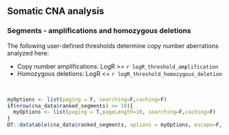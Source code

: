 ## Somatic CNA analysis

### Segments - amplifications and homozygous deletions

The following user-defined thresholds determine copy number aberrations analyzed here: 

* Copy number amplifications: LogR >= `r logR_threshold_amplification`
* Homozygous deletions: LogR <= `r logR_threshold_homozygous_deletion`

<br>
  
```r
myOptions <- list(paging = F, searching=F,caching=F)
if(nrow(cna_data$ranked_segments) >= 10){
  myOptions <- list(paging = T,pageLength=10, searching=F,caching=F)
}
DT::datatable(cna_data$ranked_segments, options = myOptions, escape=F, extensions = "Responsive") %>% DT::formatStyle('LogR',backgroundColor = DT::styleInterval(0.8, c('red', '#009E73')))
```

<br><br>
